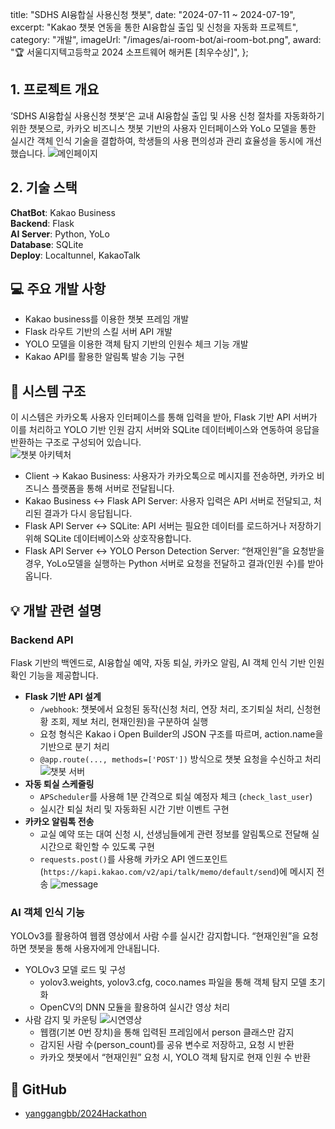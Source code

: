   title: "SDHS AI융합실 사용신청 챗봇",
  date: "2024-07-11 ~ 2024-07-19",
  excerpt: "Kakao 챗봇 연동을 통한 AI융합실 출입 및 신청을 자동화 프로젝트",
  category: "개발",
  imageUrl: "/images/ai-room-bot/ai-room-bot.png",
  award: "🏆 서울디지텍고등학교 2024 소프트웨어 해커톤 [최우수상]",
};

## 1. 프로젝트 개요  
‘SDHS AI융합실 사용신청 챗봇’은 교내 AI융합실 출입 및 사용 신청 절차를 자동화하기 위한 챗봇으로, 카카오 비즈니스 챗봇 기반의 사용자 인터페이스와 YoLo 모델을 통한 실시간 객체 인식 기술을 결합하여, 학생들의 사용 편의성과 관리 효율성을 동시에 개선했습니다.
![메인페이지](/images/ai-room-bot/ai-room-bot.png)

## 2. 기술 스택  
**ChatBot**: Kakao Business  
**Backend**: Flask  
**AI Server**: Python, YoLo  
**Database**: SQLite  
**Deploy**: Localtunnel, KakaoTalk

## 💻 주요 개발 사항  
- Kakao business를 이용한 챗봇 프레임 개발
- Flask 라우트 기반의 스킬 서버 API 개발
- YOLO 모델을 이용한 객체 탐지 기반의 인원수 체크 기능 개발
- Kakao API를 활용한 알림톡 발송 기능 구현

## 🧩 시스템 구조
이 시스템은 카카오톡 사용자 인터페이스를 통해 입력을 받아, Flask 기반 API 서버가 이를 처리하고 YOLO 기반 인원 감지 서버와 SQLite 데이터베이스와 연동하여 응답을 반환하는 구조로 구성되어 있습니다.  
![챗봇 아키텍처](/images/ai-room-bot/ai-room-bot-architecture.png)
- Client → Kakao Business: 사용자가 카카오톡으로 메시지를 전송하면, 카카오 비즈니스 플랫폼을 통해 서버로 전달됩니다.   
- Kakao Business ↔ Flask API Server: 사용자 입력은 API 서버로 전달되고, 처리된 결과가 다시 응답됩니다.   
- Flask API Server ↔ SQLite: API 서버는 필요한 데이터를 로드하거나 저장하기 위해 SQLite 데이터베이스와 상호작용합니다.   
- Flask API Server ↔ YOLO Person Detection Server: “현재인원”을 요청받을 경우, YoLo모델을 실행하는 Python 서버로 요청을 전달하고 결과(인원 수)를 받아옵니다.

## 💡 개발 관련 설명  
### Backend API
Flask 기반의 백엔드로, AI융합실 예약, 자동 퇴실, 카카오 알림, AI 객체 인식 기반 인원 확인 기능을 제공합니다.
- **Flask 기반 API 설계**
  - `/webhook`: 챗봇에서 요청된 동작(신청 처리, 연장 처리, 조기퇴실 처리, 신청현황 조회, 제보 처리, 현재인원)을 구분하여 실행
  - 요청 형식은 Kakao i Open Builder의 JSON 구조를 따르며, action.name을 기반으로 분기 처리
  - `@app.route(..., methods=['POST'])` 방식으로 챗봇 요청을 수신하고 처리
    ![챗봇 서버](/images/ai-room-bot/video.gif)
- **자동 퇴실 스케줄링**
  - `APScheduler`를 사용해 1분 간격으로 퇴실 예정자 체크 (`check_last_user`)
  - 실시간 퇴실 처리 및 자동화된 시간 기반 이벤트 구현
- **카카오 알림톡 전송**
  - 교실 예약 또는 대여 신청 시, 선생님들에게 관련 정보를 알림톡으로 전달해 실시간으로 확인할 수 있도록 구현
  - `requests.post()`를 사용해 카카오 API 엔드포인트(`https://kapi.kakao.com/v2/api/talk/memo/default/send`)에 메시지 전송
    ![message](/images/ai-room-bot/message.png)

### AI 객체 인식 기능
YOLOv3를 활용하여 웹캠 영상에서 사람 수를 실시간 감지합니다. “현재인원”을 요청하면 챗봇을 통해 사용자에게 안내됩니다.
- YOLOv3 모델 로드 및 구성
  - yolov3.weights, yolov3.cfg, coco.names 파일을 통해 객체 탐지 모델 초기화
  - OpenCV의 DNN 모듈을 활용하여 실시간 영상 처리
- 사람 감지 및 카운팅
    ![시연영상](/images/ai-room-bot/ai-room-bot-video.gif)
  - 웹캠(기본 0번 장치)을 통해 입력된 프레임에서 person 클래스만 감지
  - 감지된 사람 수(person_count)를 공유 변수로 저장하고, 요청 시 반환
  - 카카오 챗봇에서 “현재인원” 요청 시, YOLO 객체 탐지로 현재 인원 수 반환

## 🔗 GitHub
- [yanggangbb/2024Hackathon](https://github.com/yanggangbb/2024Hackathon)